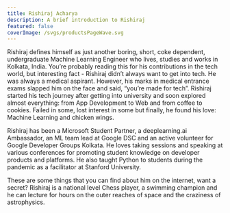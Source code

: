 ```yaml
---
title: Rishiraj Acharya
description: A brief introduction to Rishiraj
featured: false
coverImage: /svgs/productsPageWave.svg
---
```


Rishiraj defines himself as just another boring, short, coke dependent, undergraduate Machine Learning Engineer who lives, studies and works in Kolkata, India. You’re probably reading this for his contributions in the tech world, but interesting fact - Rishiraj didn’t always want to get into tech. He was always a medical aspirant. However, his marks in medical entrance exams slapped him on the face and said, “you’re made for tech”. Rishiraj started his tech journey after getting into university and soon explored almost everything: from App Development to Web and from coffee to cookies. Failed in some, lost interest in some but finally, he found his love: Machine Learning and chicken wings.

Rishiraj has been a Microsoft Student Partner, a deeplearning.ai Ambassador, an ML team lead at Google DSC and an active volunteer for Google Developer Groups Kolkata. He loves taking sessions and speaking at various conferences for promoting student knowledge on developer products and platforms. He also taught Python to students during the pandemic as a facilitator at Stanford University.

These are some things that you can find about him on the internet, want a secret? Rishiraj is a national level Chess player, a swimming champion and he can lecture for hours on the outer reaches of space and the craziness of astrophysics.